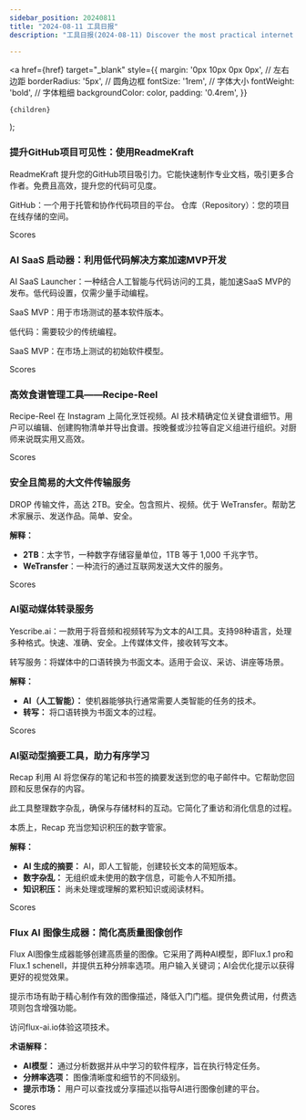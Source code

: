 ```yaml
---
sidebar_position: 20240811
title: "2024-08-11 工具日报"
description: "工具日报(2024-08-11) Discover the most practical internet software, AI tools, and products of 2024 through the Tools Daily!"

---
```



  <a
    href={href}
    target="_blank"
    style={{
      margin: '0px 10px 0px 0px', // 左右边距
      borderRadius: '5px', // 圆角边框
      fontSize: '1rem', // 字体大小
      fontWeight: 'bold', // 字体粗细
      backgroundColor: color,
      padding: '0.4rem',
    }}
  >
    {children}
  </a>
);

### 提升GitHub项目可见性：使用ReadmeKraft

ReadmeKraft 提升您的GitHub项目吸引力。它能快速制作专业文档，吸引更多合作者。免费且高效，提升您的代码可见度。

GitHub：一个用于托管和协作代码项目的平台。
仓库（Repository）：您的项目在线存储的空间。

<Link href="/news/2024/08/11/Enhance-GitHub-Project-Visibility-with-ReadmeKraft" color="#B0C4DE">Scores</Link>

### AI SaaS 启动器：利用低代码解决方案加速MVP开发

AI SaaS Launcher：一种结合人工智能与代码访问的工具，能加速SaaS MVP的发布。低代码设置，仅需少量手动编程。

SaaS MVP：用于市场测试的基本软件版本。

低代码：需要较少的传统编程。

SaaS MVP：在市场上测试的初始软件模型。

<Link href="/news/2024/08/11/AI-SaaS-Launcher-Accelerating-MVP-Development-with-LowCode-S" color="#B0C4DE">Scores</Link>

### 高效食谱管理工具——Recipe-Reel

Recipe-Reel 在 Instagram 上简化烹饪视频。AI 技术精确定位关键食谱细节。用户可以编辑、创建购物清单并导出食谱。按晚餐或沙拉等自定义组进行组织。对厨师来说既实用又高效。

<Link href="/news/2024/08/11/Efficient-Recipe-Management-with-RecipeReel" color="#B0C4DE">Scores</Link>

### 安全且简易的大文件传输服务

DROP 传输文件，高达 2TB。安全。包含照片、视频。优于 WeTransfer。帮助艺术家展示、发送作品。简单、安全。

**解释：**
- **2TB**：太字节，一种数字存储容量单位，1TB 等于 1,000 千兆字节。
- **WeTransfer**：一种流行的通过互联网发送大文件的服务。

<Link href="/news/2024/08/11/Secure-and-Simple-File-Transfer-Service-for-Large-Files" color="#B0C4DE">Scores</Link>

### AI驱动媒体转录服务

Yescribe.ai：一款用于将音频和视频转写为文本的AI工具。支持98种语言，处理多种格式。快速、准确、安全。上传媒体文件，接收转写文本。

转写服务：将媒体中的口语转换为书面文本。适用于会议、采访、讲座等场景。

**解释：**
- **AI（人工智能）：** 使机器能够执行通常需要人类智能的任务的技术。
- **转写：** 将口语转换为书面文本的过程。

<Link href="/news/2024/08/11/AIPowered-Media-Transcription-Service" color="#B0C4DE">Scores</Link>

### AI驱动型摘要工具，助力有序学习

Recap 利用 AI 将您保存的笔记和书签的摘要发送到您的电子邮件中。它帮助您回顾和反思保存的内容。

此工具整理数字杂乱，确保与存储材料的互动。它简化了重访和消化信息的过程。

本质上，Recap 充当您知识积压的数字管家。

**解释：**
- **AI 生成的摘要：** AI，即人工智能，创建较长文本的简短版本。
- **数字杂乱：** 无组织或未使用的数字信息，可能令人不知所措。
- **知识积压：** 尚未处理或理解的累积知识或阅读材料。

<Link href="/news/2024/08/11/AIPowered-Summary-Tool-for-Organized-Learning" color="#B0C4DE">Scores</Link>

### Flux AI 图像生成器：简化高质量图像创作

Flux AI图像生成器能够创建高质量的图像。它采用了两种AI模型，即Flux.1 pro和Flux.1 schenell，并提供五种分辨率选项。用户输入关键词；AI会优化提示以获得更好的视觉效果。

提示市场有助于精心制作有效的图像描述，降低入门门槛。提供免费试用，付费选项则包含增强功能。

访问flux-ai.io体验这项技术。

**术语解释：**
- **AI模型：** 通过分析数据并从中学习的软件程序，旨在执行特定任务。
- **分辨率选项：** 图像清晰度和细节的不同级别。
- **提示市场：** 用户可以查找或分享描述以指导AI进行图像创建的平台。

<Link href="/news/2024/08/11/Flux-AI-Image-Generator-Simplified-HighQuality-Image-Creatio" color="#B0C4DE">Scores</Link>

